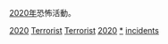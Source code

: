 [[2020年|2020年]]恐怖活動。
{{cat topic in year| topic=恐怖活动| year=2020}}

[[Category:2020年代恐怖活動|2020]]
[[Category:2020年罪案|Terrorist]]
[[Category:2020年灾难|Terrorist]]
[[Category:各年恐怖活动|2020]]
[[Category:2020年袭击|*]]
[[Category:2020年恐怖主义|incidents]]